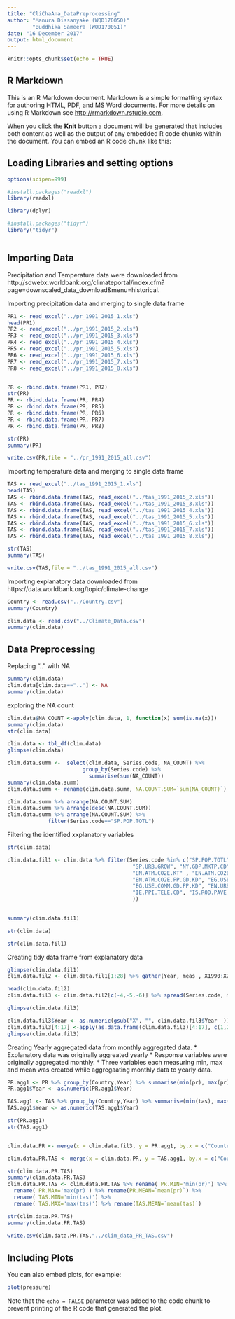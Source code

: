 ```yaml
---
title: "CliChaAna_DataPreprocessing"
author: "Manura Dissanyake (WQD170050)"
        "Buddhika Sameera (WQD170051)"
date: "16 December 2017"
output: html_document
---
```





```r
knitr::opts_chunk$set(echo = TRUE)
```

## R Markdown

This is an R Markdown document. Markdown is a simple formatting syntax for authoring HTML, PDF, and MS Word documents. For more details on using R Markdown see <http://rmarkdown.rstudio.com>.

When you click the **Knit** button a document will be generated that includes both content as well as the output of any embedded R code chunks within the document. You can embed an R code chunk like this:

## Loading Libraries and setting options

```r

options(scipen=999)

#install.packages("readxl")
library(readxl)

library(dplyr)

#install.packages("tidyr")
library("tidyr")



```

## Importing Data

Precipitation and Temperature data were downloaded from 
http://sdwebx.worldbank.org/climateportal/index.cfm?page=downscaled_data_download&menu=historical.


Importing precipitation data and merging to single data frame
```r

PR1 <- read_excel("../pr_1991_2015_1.xls")
head(PR1)
PR2 <- read_excel("../pr_1991_2015_2.xls")
PR3 <- read_excel("../pr_1991_2015_3.xls")
PR4 <- read_excel("../pr_1991_2015_4.xls")
PR5 <- read_excel("../pr_1991_2015_5.xls")
PR6 <- read_excel("../pr_1991_2015_6.xls")
PR7 <- read_excel("../pr_1991_2015_7.xls")
PR8 <- read_excel("../pr_1991_2015_8.xls")


PR <- rbind.data.frame(PR1, PR2)
str(PR)
PR <- rbind.data.frame(PR, PR4)
PR <- rbind.data.frame(PR, PR5)
PR <- rbind.data.frame(PR, PR6)
PR <- rbind.data.frame(PR, PR7)
PR <- rbind.data.frame(PR, PR8)

str(PR)
summary(PR)

write.csv(PR,file = "../pr_1991_2015_all.csv")

```

Importing temperature data and merging to single data frame
```r

TAS <- read_excel("../tas_1991_2015_1.xls")
head(TAS)
TAS <- rbind.data.frame(TAS, read_excel("../tas_1991_2015_2.xls"))
TAS <- rbind.data.frame(TAS, read_excel("../tas_1991_2015_3.xls"))
TAS <- rbind.data.frame(TAS, read_excel("../tas_1991_2015_4.xls"))
TAS <- rbind.data.frame(TAS, read_excel("../tas_1991_2015_5.xls"))
TAS <- rbind.data.frame(TAS, read_excel("../tas_1991_2015_6.xls"))
TAS <- rbind.data.frame(TAS, read_excel("../tas_1991_2015_7.xls"))
TAS <- rbind.data.frame(TAS, read_excel("../tas_1991_2015_8.xls"))

str(TAS)
summary(TAS)

write.csv(TAS,file = "../tas_1991_2015_all.csv")

```

Importing explanatory data downloaded from https://data.worldbank.org/topic/climate-change

```r
Country <- read.csv("../Country.csv")
summary(Country)

clim.data <- read.csv("../Climate_Data.csv")
summary(clim.data)


```

## Data Preprocessing


Replacing ".." with NA
```r
summary(clim.data)
clim.data[clim.data==".."] <- NA
summary(clim.data)

```


exploring the NA count

```r
clim.data$NA_COUNT <-apply(clim.data, 1, function(x) sum(is.na(x)))
summary(clim.data)
str(clim.data)

clim.data <- tbl_df(clim.data)
glimpse(clim.data)

clim.data.summ <-  select(clim.data, Series.code, NA_COUNT) %>% 
                        group_by(Series.code) %>%
                          summarise(sum(NA_COUNT)) 
summary(clim.data.summ)
clim.data.summ <- rename(clim.data.summ, NA.COUNT.SUM=`sum(NA_COUNT)`)

clim.data.summ %>% arrange(NA.COUNT.SUM)
clim.data.summ %>% arrange(desc(NA.COUNT.SUM))
clim.data.summ %>% arrange(NA.COUNT.SUM) %>%
             filter(Series.code=="SP.POP.TOTL")

```



Filtering the identified xxplanatory variables

```r
str(clim.data)

clim.data.fil1 <- clim.data %>% filter(Series.code %in% c("SP.POP.TOTL", "SP.POP.GROW", "SP.URB.TOTL",
                                        "SP.URB.GROW", "NY.GDP.MKTP.CD", "BX.KLT.DINV.WD.GD.ZS",
                                        "EN.ATM.CO2E.KT" , "EN.ATM.CO2E.PC", 
                                        "EN.ATM.CO2E.PP.GD.KD", "EG.USE.PCAP.KG.OE",
                                        "EG.USE.COMM.GD.PP.KD", "EN.URB.MCTY.TL.ZS",
                                        "IE.PPI.TELE.CD", "IS.ROD.PAVE.ZS"
                                        ))

         
summary(clim.data.fil1)

str(clim.data)

str(clim.data.fil1)

```



Creating tidy data frame from explanatory data


```r

glimpse(clim.data.fil1)
clim.data.fil2 <- clim.data.fil1[1:28] %>% gather(Year, meas , X1990:X2011)

head(clim.data.fil2)
clim.data.fil3 <- clim.data.fil2[c(-4,-5,-6)] %>% spread(Series.code, meas)

glimpse(clim.data.fil3)

clim.data.fil3$Year <- as.numeric(gsub("X", "", clim.data.fil3$Year  ))
clim.data.fil3[4:17] <-apply(as.data.frame(clim.data.fil3)[4:17], c(1,2), as.numeric )
glimpse(clim.data.fil3)

```


Creating Yearly aggregated data from monthly aggregated data.
  * Explanatory data was originally aggreated yearly
  * Response variables were originally aggregated monthly.
  * Three variables each measuring min, max and mean was created while aggregaating monthly data to yearly data.

```r


PR.agg1 <- PR %>% group_by(Country,Year) %>% summarise(min(pr), max(pr), mean(pr))  
PR.agg1$Year <- as.numeric(PR.agg1$Year)

TAS.agg1 <- TAS %>% group_by(Country,Year) %>% summarise(min(tas), max(tas), mean(tas)) 
TAS.agg1$Year <- as.numeric(TAS.agg1$Year)

str(PR.agg1)
str(TAS.agg1)


clim.data.PR <- merge(x = clim.data.fil3, y = PR.agg1, by.x = c("Country.code","Year"), by.y =  c("Country","Year"), all.x = TRUE)

clim.data.PR.TAS <- merge(x = clim.data.PR, y = TAS.agg1, by.x = c("Country.code","Year"), by.y =  c("Country","Year"), all.x = TRUE)

str(clim.data.PR.TAS)
summary(clim.data.PR.TAS)
clim.data.PR.TAS <- clim.data.PR.TAS %>% rename( PR.MIN='min(pr)') %>%
  rename( PR.MAX='max(pr)') %>% rename(PR.MEAN=`mean(pr)`) %>%
  rename( TAS.MIN='min(tas)') %>%
  rename( TAS.MAX='max(tas)') %>% rename(TAS.MEAN=`mean(tas)`)

str(clim.data.PR.TAS)
summary(clim.data.PR.TAS)
  
write.csv(clim.data.PR.TAS,"../clim_data_PR_TAS.csv")


```







## Including Plots

You can also embed plots, for example:

```r
plot(pressure)
```

Note that the `echo = FALSE` parameter was added to the code chunk to prevent printing of the R code that generated the plot.
